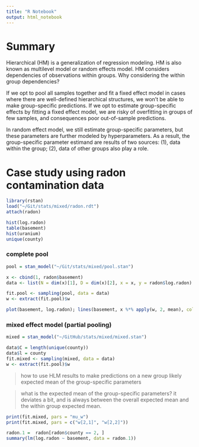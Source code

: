 ```yaml
---
title: "R Notebook"
output: html_notebook
---
```


# Summary

Hierarchical (HM) is a generalization of regression modeling. HM is also known as multilevel model or random effects model. HM considers dependencies of observations within groups. Why considering the within group dependencies?

If we opt to pool all samples together and fit a fixed effect model in cases where there are well-defined hierarchical structures, we won't be able to make group-specific predictions.
If we opt to estimate group-specific effects by fitting a fixed effect model, we are risky of overfitting in groups of few samples, and consequences poor out-of-sample predictions. 

In random effect model, we still estimate group-specific parameters, but these parameters are further modeled by hyperparameters. As a result, the group-specific parameter estimand are results of two sources: (1), data within the group; (2), data of other groups also play a role. 

# Case study using radon contamination data

```r
library(rstan)
load("~/Git/stats/mixed/radon.rdt")
attach(radon)

hist(log.radon)
table(basement)
hist(uranium)
unique(county)
```

### complete pool

```r
pool = stan_model("~/Git/stats/mixed/pool.stan")

x <- cbind(1, radon$basement)
data <- list(N = dim(x)[1], D = dim(x)[2], x = x, y = radon$log.radon)

fit.pool <- sampling(pool, data = data)
w <- extract(fit.pool)$w

plot(basement, log.radon); lines(basement, x %*% apply(w, 2, mean), col='red')
```

### mixed effect model (partial pooling)

```r
mixed = stan_model("~/GitHub/stats/mixed/mixed.stan")

data$C = length(unique(county))
data$l = county
fit.mixed <- sampling(mixed, data = data)
w <- extract(fit.pool)$w

```

> how to use HLM results to make predictions on a new group
> likely expected mean of the group-specific parameters

> what is the expected mean of the group-specific parameters?
> it deviates a bit, and is always between the overall expected mean and the within group expected mean. 

```r
print(fit.mixed, pars = "mu_w")
print(fit.mixed, pars = c("w[2,1]", "w[2,2]"))

radon.1 =  radon[radon$county == 2, ]
summary(lm(log.radon ~ basement, data = radon.1))

```
